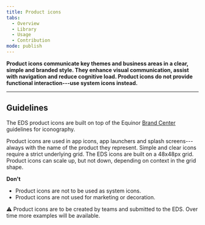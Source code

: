 ```yaml
---
title: Product icons
tabs:
  - Overview
  - Library
  - Usage
  - Contribution
mode: publish
---
```



**Product icons communicate key themes and business areas in a clear, simple and branded style. They enhance visual communication, assist with navigation and reduce cognitive load. Product icons do not provide functional interaction---use system icons instead.**
<!--One to two sentences as an introduction to the component-->


***


## Guidelines
<!--List how to use it, sizes, widths, grid interactions, color allowances -->

The EDS product icons are built on top of the Equinor [Brand Center](https://communicationtoolbox.equinor.com/brandcenter/en/equinorbc/component/default/103 "Brand Center Toolbox Guidelines") guidelines for iconography.

Product icons are used in app icons, app launchers and splash screens---always with the name of the product they represent. Simple and clear icons require a strict underlying grid. The EDS icons are built on a 48x48px grid. Product icons can scale up, but not down, depending on context in the grid shape.


**Don't** 
<!--Bullet point list if needed -->

* Product icons are not to be used as system icons.
* Product icons are not used for marketing or decoration. 

<FigmaImage url="https://www.figma.com/file/BQjYMxdSdgRkdhKTDDU7L4KU/Assets?node-id=2%3A4" />  

:warning: Product icons are to be created by teams and submitted to the EDS. Over time more examples will be available. 

